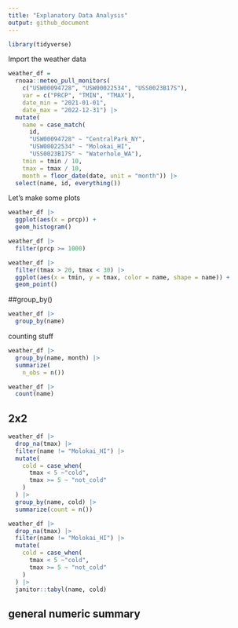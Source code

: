 ```yaml
---
title: "Explanatory Data Analysis"
output: github_document
---
```


```r
library(tidyverse)
```

Import the weather data

```r
weather_df = 
  rnoaa::meteo_pull_monitors(
    c("USW00094728", "USW00022534", "USS0023B17S"),
    var = c("PRCP", "TMIN", "TMAX"), 
    date_min = "2021-01-01",
    date_max = "2022-12-31") |>
  mutate(
    name = case_match(
      id, 
      "USW00094728" ~ "CentralPark_NY", 
      "USW00022534" ~ "Molokai_HI",
      "USS0023B17S" ~ "Waterhole_WA"),
    tmin = tmin / 10,
    tmax = tmax / 10,
    month = floor_date(date, unit = "month")) |>
  select(name, id, everything())
```


Let's make some plots 

```r
weather_df |> 
  ggplot(aes(x = prcp)) + 
  geom_histogram()
```

```r
weather_df |> 
  filter(prcp >= 1000)
```

```r
weather_df |>
  filter(tmax > 20, tmax < 30) |>
  ggplot(aes(x = tmin, y = tmax, color = name, shape = name)) + 
  geom_point()
```


##group_by()

```r
weather_df |>
  group_by(name)
```

counting stuff

```r
weather_df |>
  group_by(name, month) |>
  summarize(
    n_obs = n())
```

```r
weather_df |>
  count(name)
```


## 2x2

```r
weather_df |>
  drop_na(tmax) |>
  filter(name != "Molokai_HI") |>
  mutate(
    cold = case_when(
      tmax < 5 ~"cold",
      tmax >= 5 ~ "not_cold"
    )
  ) |>
  group_by(name, cold) |>
  summarize(count = n())
```

```r
weather_df |>
  drop_na(tmax) |>
  filter(name != "Molokai_HI") |>
  mutate(
    cold = case_when(
      tmax < 5 ~"cold",
      tmax >= 5 ~ "not_cold"
    )
  ) |>
  janitor::tabyl(name, cold)
```


## general numeric summary 



